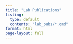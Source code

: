```yaml
---
title: "Lab Publications"
listing: 
  type: default
  contents: "lab_pubs/*.qmd"
format: html
page-layout: full
---
```

